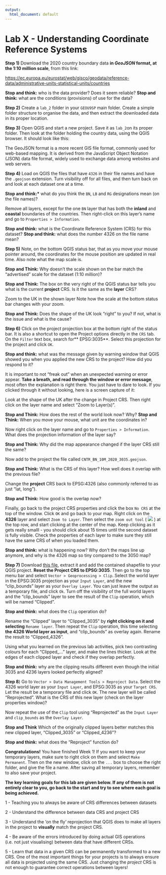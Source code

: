 ```yaml
---
output:
  html_document: default
---
```


# Lab X - Understanding Coordinate Reference Systems {#labX}

**Step 1)** Download the 2020 country boundary data **in *GeoJSON* format, at the 1:10 million scale**, from this link:

<https://ec.europa.eu/eurostat/web/gisco/geodata/reference-data/administrative-units-statistical-units/countries>

**Stop and think:** who is the data provider? Does it seem reliable? **Stop and think:** what are the conditions (provisions) of use for the data?

**Step 2)** Create a `lab_2` folder in your `GEOU9SP` main folder. Create a simple folder structure to organise the data, and then extract the downloaded data in its proper location.

**Step 3)** Open QGIS and start a new project. Save it as `lab_2`on its proper folder. Then look at the folder holding the country data, using the QGIS browser. It should look like this:

The GeoJSON format is a more recent GIS file format, commonly used for web-based mapping. It is derived from the JavaScript Object Notation (JSON) data file format, widely used to exchange data among websites and web servers.

**Step 4)** Load on QGIS the files that have `4326` in their file names and have the `.geojson` extension. Turn visibility off for all files, and then turn back on and look at each dataset one at a time.

**Stop and think:\*** what do you think the `BN`, `LB` and `RG` designations mean (on the file names)?

Remove all layers, except for the one `BN` layer that has both the **inland** and **coastal** boundaries of the countries. Then right-click on this layer's name and go to `Properties > Information`.

**Stop and think:** what is the Coordinate Reference System (CRS) for this dataset? **Stop and think:** what does the number 4326 on the file name mean?

**Step 5)** Note, on the bottom QGIS status bar, that as you move your mouse pointer around, the coordinates for the mouse position are updated in real time. Also note what the map scale is.

**Stop and Think:** Why doesn't the scale shown on the bar match the "advertised" scale for the dataset (1:10 million)?

**Stop and Think:** The box on the very right of the QGIS status bar tells you what is the current **project** CRS. Is it the same as the **layer** CRS?

Zoom to the UK in the shown layer Note how the scale at the bottom status bar changes with your zoom.

**Stop and Think:** Does the shape of the UK look "right" to you? If not, what is the issue and what is the cause?

**Step 6)** Click on the project projection box at the bottom right of the status bar. It is also a shortcut to open the Project options directly in the `CRS` tab. On the `Filter` text box, search for** EPSG:3035\*\*. Select this projection for the project and click `OK`.

**Stop and think:** what was the message given by warning window that QGIS showed you when you applied the new CRS to the project? How did you respond to it?

It is important to not "freak out" when an unexpected warning or error appear. **Take a breath, and read through the window or error message**, most often the explanation is right there. You just have to dare to look. If you clicked through it without looking, here is a screen capture of it:

Look at the shape of the UK after the change in Project CRS. Then right click on the layer name and select "Zoom to Layer(s)".

**Stop and Think:** How does the rest of the world look now? Why?
**Stop and Think:** When you move your mouse, what unit are the coordinates in?

Now right click on the layer name and go to `Properties > Information`. What does the projection information of the layer say?

**Stop and Think:** Why did the map appearance changed if the layer CRS still the same?

Now add to the project the file called `CNTR_BN_10M_2020_3035.geojson`.

**Stop and Think:** What is the CRS of this layer? How well does it overlap with the previous file?

Change the **project** CRS back to EPSG:4326 (also commonly referred to as just "lat, long").

**Stop and Think:** How good is the overlap now?

Finally, go back to the project CRS properties and click the box `No CRS` at the top of the window. Click `OK` and go back to your map. Right click on the **4326** layer and select `Zoom to Layer`. Then select the `zoom out tool` (
 ![](https://docs.qgis.org/3.16/en/_images/mActionZoomOut.png) ) at the top row, and start clicking at the center of the map. Keep clicking as it gets really smalll - you should click about 15 times until the second dataset is fully visible. Check the properties of each layer to make sure they still have the same CRS of when you loaded them.

**Stop and think:** what is happening now? Why don't the maps line up anymore, and why is the 4326 map so tiny compared to the 3050 map?

**Step 7)** Download [this file](https://stir-my.sharepoint.com/:u:/g/personal/ts35_stir_ac_uk/EbzTUQC9k6FGmxWHSQifx2wBfo5Rq7CYZ4fd67WU79BD8A?e=aQUExq), extract it and add the contained shapefile to your QGIS project. **Reset the Project CRS to EPSG:3035**. Then go to the top menu bar and select `Vector > Geoprocessing > Clip`. Select the world layer in the EPSG:3035 projection as your `Input Layer`, and the new "clip_bounds" layer as your `Overlay Layer`. You can just leave the output as a temporary file, and click `Ok`. Turn off the visibility of the full world layers and the "clip_bounds" layer to see the result of the `Clip` operation, which will be named "Clipped".

**Stop and think:** what does the `Clip` operation do?

Rename the "Clipped" layer to "Clipped_3035" by **right clicking on it and selecting** `Rename layer`. Then repeat the `Clip` operation, this time selecting **the 4326 World layer as input**, and "clip_bounds" as overlay again. Rename the result to "Clipped_4326".

Using what you learned on the previous lab activities, pick two contrasting colours for each "Clipped_..." layer, and make the lines thicker. Look at the edges of each clipped layer and check if they overlap perfectly.

**Stop and think:** why are the clipping results  different even though the initial 3035 and 4236 layers looked perfectly aligned?

**Step 8**) Go to `Vector > Data Management Tools > Reproject Data`. Select the 4326 world layer as your `Input Layer`, and EPSG:3035 as your `Target CRS`. Let the result be a temporary file and click `OK`. The new layer will be called "Reprojected". What is the CRS of this new layer (check on the layer properties window)?

Now repeat the use of the `Clip` tool using "Reprojected" as the `Input Layer` and `clip_bounds` as the `Overlay Layer`. 

**Stop and Think** Which of the originally clipped layers better matches this new clipped layer, "Clipped_3035" or "Clipped_4236"?

**Stop and think:** what does the "Reproject" function do?

**Congratulations!** You have finished Week 1! If you want to keep your temporary layers, make sure to right click on them and select `Make Permanent`. Then on the new window, click on the `...` box to choose the right folder, and give the file a name. After saving all temporary layers, remember to also save your project.

 **The key learning goals for this lab are given below. If any of them is not entirely clear to you, go back to the start and try to see where each goal is being achieved.**

1 - Teaching you to always be aware of CRS differences between datasets

2 - Understand the difference between data CRS and project CRS

3 - Understand the 'on the fly' reprojection that QGIS does to make all layers in the project to **visually** match the project CRS.

4 - Be aware of the errors introduced by doing actual GIS operations (i.e. not just visualising) between data that have different CRSs.

5 - Learn that data in a given CRS can be permanently transformed to a new CRS. One of the most important things for your projects is to always ensure all data is projected using the same CRS. Just changing the *project* CRS is not enough to guarantee correct operations between layers!
